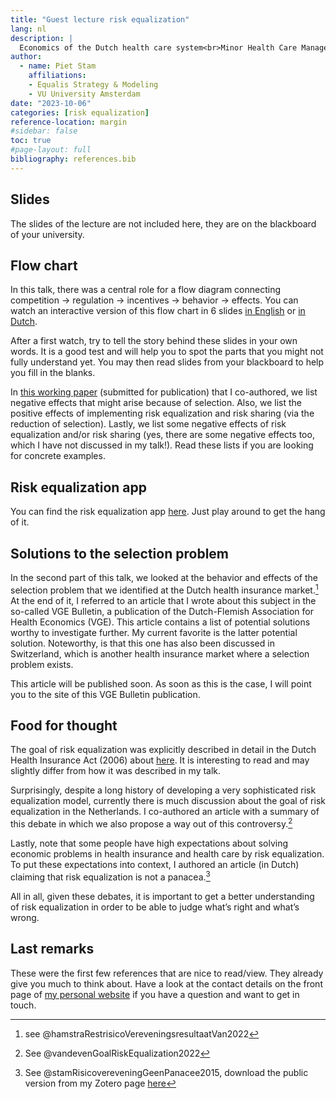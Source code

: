 ```yaml
---
title: "Guest lecture risk equalization"
lang: nl
description: |
  Economics of the Dutch health care system<br>Minor Health Care Management<br>VU University Amsterdam
author:
  - name: Piet Stam
    affiliations:
    - Equalis Strategy & Modeling
    - VU University Amsterdam
date: "2023-10-06"
categories: [risk equalization]
reference-location: margin
#sidebar: false
toc: true
#page-layout: full
bibliography: references.bib
---
```


## Slides

The slides of the lecture are not included here, they are on the blackboard of your university.

## Flow chart

In this talk, there was a central role for a flow diagram connecting competition -> regulation -> incentives -> behavior -> effects. You can watch an interactive version of this flow chart in 6 slides [in English](https://pst.am/goal-risk-equalization/) or [in Dutch](https://pst.am/doel-risicoverevening).

After a first watch, try to tell the story behind these slides in your own words. It is a good test and will help you to spot the parts that you might not fully understand yet. You may then read slides from your blackboard to help you fill in the blanks.

In [this working paper](https://api.zotero.org/users/24775/publications/items/NCLWDNKM/file/view) (submitted for publication) that I co-authored, we list negative effects that might arise because of selection. Also, we list the positive effects of implementing risk equalization and risk sharing (via the reduction of selection). Lastly, we list some negative effects of risk equalization and/or risk sharing (yes, there are some negative effects too, which I have not discussed in my talk!). Read these lists if you are looking for concrete examples.

## Risk equalization app

You can find the risk equalization app [here](http://www.risicoverevening.nl). Just play around to get the hang of it.

## Solutions to the selection problem

In the second part of this talk, we looked at the behavior and effects of the selection problem that we identified at the Dutch health insurance market.[^1] At the end of it, I referred to an article that I wrote about this subject in the so-called VGE Bulletin, a publication of the Dutch-Flemish Association for Health Economics (VGE). This article contains a list of potential solutions worthy to investigate further. My current favorite is the latter potential solution. Noteworthy, is that this one has also been discussed in Switzerland, which is another health insurance market where a selection problem exists.

[^1]: see @hamstraRestrisicoVereveningsresultaatVan2022

This article will be published soon. As soon as this is the case, I will point you to the site of this VGE Bulletin publication.

## Food for thought

The goal of risk equalization was explicitly described in detail in the Dutch Health Insurance Act (2006) about [here](https://zoek.officielebekendmakingen.nl/stb-2005-389.html#IDA5LXXB). It is interesting to read and may slightly differ from how it was described in my talk.

Surprisingly, despite a long history of developing a very sophisticated risk equalization model, currently there is much discussion about the goal of risk equalization in the Netherlands. I co-authored an article with a summary of this debate in which we also propose a way out of this controversy.[^2]

[^2]: See @vandevenGoalRiskEqualization2022

Lastly, note that some people have high expectations about solving economic problems in health insurance and health care by risk equalization. To put these expectations into context, I authored an article (in Dutch) claiming that risk equalization is not a panacea.[^3]

[^3]: See @stamRisicovereveningGeenPanacee2015, download the public version from my Zotero page [here](https://api.zotero.org/users/24775/publications/items/FFBBU6VS/file/view)

All in all, given these debates, it is important to get a better understanding of risk equalization in order to be able to judge what's right and what's wrong. 

## Last remarks

These were the first few references that are nice to read/view. They already give you much to think about. Have a look at the contact details on the front page of [my personal website](https://twitter.com/pjastam) if you have a question and want to get in touch.
